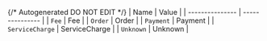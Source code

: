 {/* Autogenerated DO NOT EDIT  */}
| Name            | Value           |
| --------------- | --------------- |
| `Fee`           | Fee             |
| `Order`         | Order           |
| `Payment`       | Payment         |
| `ServiceCharge` | ServiceCharge   |
| `Unknown`       | Unknown         |